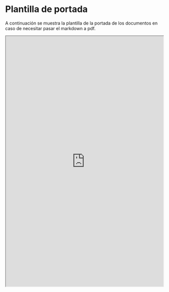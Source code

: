 # Plantilla de portada

A continuación se muestra la plantilla de la portada de los documentos en caso de necesitar pasar el markdown a pdf.
<iframe src="https://docs.google.com/document/d/1lJaiQerGsiQiT5weDiHw6sekepETdJ5K-AUZg0XtkHQ/edit?usp=sharing?embedded=true" width="100%" height="800px"></iframe>